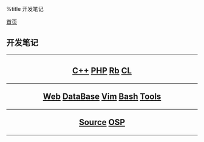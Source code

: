 %title 开发笔记

[[../index|首页]]
==开发笔记==
----
<center>
<h2>
[[cpp/index|C++]]
[[php/index|PHP]]
[[ruby/index|Rb]]
[[commonlisp/index|CL]]
----
[[web/index|Web]]
[[database/index|DataBase]]
[[vim/index|Vim]]
[[bash/index|Bash]]
[[tools/index|Tools]]
----
[[source/index|Source]]
[[projects/index|OSP]]
</h2>
</center>
----
